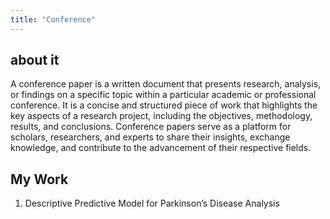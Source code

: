 ```yaml
---
title: "Conference"
---
```

## about it 
A conference paper is a written document that presents research, analysis, or findings on a specific topic within a particular academic or professional conference. It is a concise and structured piece of work that highlights the key aspects of a research project, including the objectives, methodology, results, and conclusions. Conference papers serve as a platform for scholars, researchers, and experts to share their insights, exchange knowledge, and contribute to the advancement of their respective fields.  

## My Work  

1. Descriptive Predictive Model for Parkinson’s Disease Analysis 
